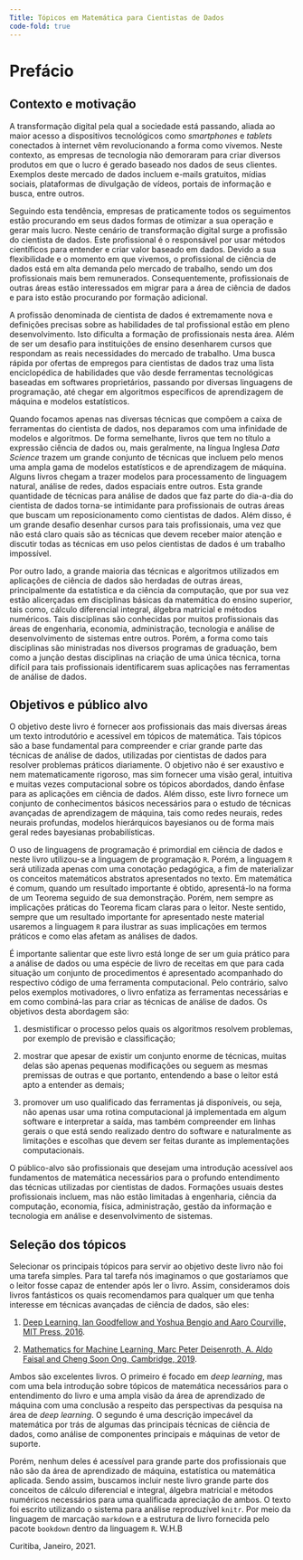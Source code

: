 ```yaml
---
Title: Tópicos em Matemática para Cientistas de Dados
code-fold: true
---
```


# Prefácio {.unnumbered}

## Contexto e motivação

A transformação digital pela qual a sociedade está passando, aliada ao maior acesso a dispositivos tecnológicos como *smartphones* e *tablets* conectados à internet vêm revolucionando a forma como vivemos. Neste contexto, as empresas de tecnologia não demoraram para criar diversos produtos em que o lucro é gerado baseado nos dados de seus clientes. Exemplos deste mercado de dados incluem e-mails gratuitos, mídias sociais, plataformas de divulgação de vídeos, portais de informação e busca, entre outros.

Seguindo esta tendência, empresas de praticamente todos os seguimentos estão procurando em seus dados formas de otimizar a sua operação e gerar mais lucro. Neste cenário de transformação digital surge a profissão do cientista de dados. Este profissional é o responsável por usar métodos científicos para entender e criar valor baseado em dados. Devido a sua flexibilidade e o momento em que vivemos, o profissional de ciência de dados está em alta demanda pelo mercado de trabalho, sendo um dos profissionais mais bem remunerados. Consequentemente, profissionais de outras áreas estão interessados em migrar para a área de ciência de dados e para isto estão procurando por formação adicional.

A profissão denominada de cientista de dados é extremamente nova e definições precisas sobre as habilidades de tal profissional estão em pleno desenvolvimento. Isto dificulta a formação de profissionais nesta área. Além de ser um desafio para instituições de ensino desenharem cursos que respondam as reais necessidades do mercado de trabalho. Uma busca rápida por ofertas de empregos para cientistas de dados traz uma lista enciclopédica de habilidades que vão desde ferramentas tecnológicas baseadas em softwares proprietários, passando por diversas linguagens de programação, até chegar em algoritmos específicos de aprendizagem de máquina e modelos estatísticos.

Quando focamos apenas nas diversas técnicas que compõem a caixa de ferramentas do cientista de dados, nos deparamos com uma infinidade de modelos e algoritmos. De forma semelhante, livros que tem no título a expressão ciência de dados ou, mais geralmente, na língua Inglesa *Data Science* trazem um grande conjunto de técnicas que incluem pelo menos uma ampla gama de modelos estatísticos e de aprendizagem de máquina. Alguns livros chegam a trazer modelos para processamento de linguagem natural, análise de redes, dados espaciais entre outros. Esta grande quantidade de técnicas para análise de dados que faz parte do dia-a-dia do cientista de dados torna-se intimidante para profissionais de outras áreas que buscam um reposicionamento como cientistas de dados. Além disso, é um grande desafio desenhar cursos para tais profissionais, uma vez que não está claro quais são as técnicas que devem receber maior atenção e discutir todas as técnicas em uso pelos cientistas de dados é um trabalho impossível.

Por outro lado, a grande maioria das técnicas e algoritmos utilizados em aplicações de ciência de dados são herdadas de outras áreas, principalmente da estatística e da ciência da computação, que por sua vez estão alicerçadas em disciplinas básicas da matemática do ensino superior, tais como, cálculo diferencial integral, álgebra matricial e métodos numéricos. Tais disciplinas são conhecidas por muitos profissionais das áreas de engenharia, economia, administração, tecnologia e análise de desenvolvimento de sistemas entre outros. Porém, a forma como tais disciplinas são ministradas nos diversos programas de graduação, bem como a junção destas disciplinas na criação de uma única técnica, torna difícil para tais profissionais identificarem suas aplicações nas ferramentas de análise de dados.

## Objetivos e público alvo

O objetivo deste livro é fornecer aos profissionais das mais diversas áreas um texto introdutório e acessível em tópicos de matemática. Tais tópicos são a base fundamental para compreender e criar grande parte das técnicas de análise de dados, utilizadas por cientistas de dados para resolver problemas práticos diariamente. O objetivo não é ser exaustivo e nem matematicamente rigoroso, mas sim fornecer uma visão geral, intuitiva e muitas vezes computacional sobre os tópicos abordados, dando ênfase para as aplicações em ciência de dados. Além disso, este livro fornece um conjunto de conhecimentos básicos necessários para o estudo de técnicas avançadas de aprendizagem de máquina, tais como redes neurais, redes neurais profundas, modelos hierárquicos bayesianos ou de forma mais geral redes bayesianas probabilísticas.

O uso de linguagens de programação é primordial em ciência de dados e neste livro utilizou-se a linguagem de programação `R`. Porém, a linguagem `R` será utilizada apenas com uma conotação pedagógica, a fim de materializar os conceitos matemáticos abstratos apresentados no texto. Em matemática é comum, quando um resultado importante é obtido, apresentá-lo na forma de um Teorema seguido de sua demonstração. Porém, nem sempre as implicações práticas do Teorema ficam claras para o leitor. Neste sentido, sempre que um resultado importante for apresentado neste material usaremos a linguagem `R` para ilustrar as suas implicações em termos práticos e como elas afetam as análises de dados.

É importante salientar que este livro está longe de ser um guia prático para a análise de dados ou uma espécie de livro de receitas em que para cada situação um conjunto de procedimentos é apresentado acompanhado do respectivo código de uma ferramenta computacional. Pelo contrário, salvo pelos exemplos motivadores, o livro enfatiza as ferramentas necessárias e em como combiná-las para criar as técnicas de análise de dados. Os objetivos desta abordagem são:

1. desmistificar o processo pelos quais os algoritmos resolvem problemas, por exemplo de previsão e classificação;

2. mostrar que apesar de existir um conjunto enorme de técnicas, muitas delas são apenas pequenas modificações ou seguem as mesmas premissas de outras e que portanto, entendendo a base o leitor está apto a entender as demais;

3. promover um uso qualificado das ferramentas já disponíveis, ou seja, não apenas usar uma rotina computacional já implementada em algum software e interpretar a saída, mas também compreender em linhas gerais o que está sendo realizado dentro do software e naturalmente as limitações e escolhas que devem ser feitas durante as implementações computacionais.

O público-alvo são profissionais que desejam uma introdução acessível aos fundamentos de matemática necessários para o profundo entendimento das técnicas utilizadas por cientistas de dados. Formações usuais destes profissionais incluem, mas não estão limitadas à engenharia, ciência da computação, economia, física, administração, gestão da informação e tecnologia em análise e desenvolvimento de sistemas.

## Seleção dos tópicos

Selecionar os principais tópicos para servir ao objetivo deste livro não foi uma tarefa simples. Para tal tarefa nós imaginamos o que gostaríamos que o leitor fosse capaz de entender após ler o livro. Assim, consideramos dois livros fantásticos os quais recomendamos para qualquer um que tenha interesse em técnicas avançadas de ciência de dados, são eles:

1. [Deep Learning, Ian Goodfellow and Yoshua Bengio and Aaro Courville, MIT Press, 2016](https://www.deeplearningbook.org/).

2. [Mathematics for Machine Learning, Marc Peter Deisenroth, A. Aldo Faisal and Cheng Soon Ong, Cambridge, 2019](https://mml-book.github.io/).

Ambos são excelentes livros. O primeiro é focado em *deep learning*, mas com uma bela introdução sobre tópicos de matemática necessários para o entendimento do livro e uma ampla visão da área de aprendizado de máquina com uma conclusão a respeito das perspectivas da pesquisa na área de *deep learning*. O segundo é uma descrição impecável da matemática por trás de algumas das principais técnicas de ciência de dados, como análise de componentes principais e máquinas de vetor de suporte.

Porém, nenhum deles é acessível para grande parte dos profissionais que não são da área de aprendizado de máquina, estatística ou matemática aplicada. Sendo assim, buscamos incluir neste livro grande parte dos conceitos de cálculo diferencial e integral, álgebra matricial e métodos numéricos necessários para uma qualificada apreciação de ambos.
O texto foi escrito utilizando o sistema para análise reproduzível `knitr`. Por meio da linguagem de marcação `markdown` e a estrutura de livro fornecida pelo pacote `bookdown` dentro da linguagem `R`.
W.H.B

Curitiba, Janeiro, 2021.
